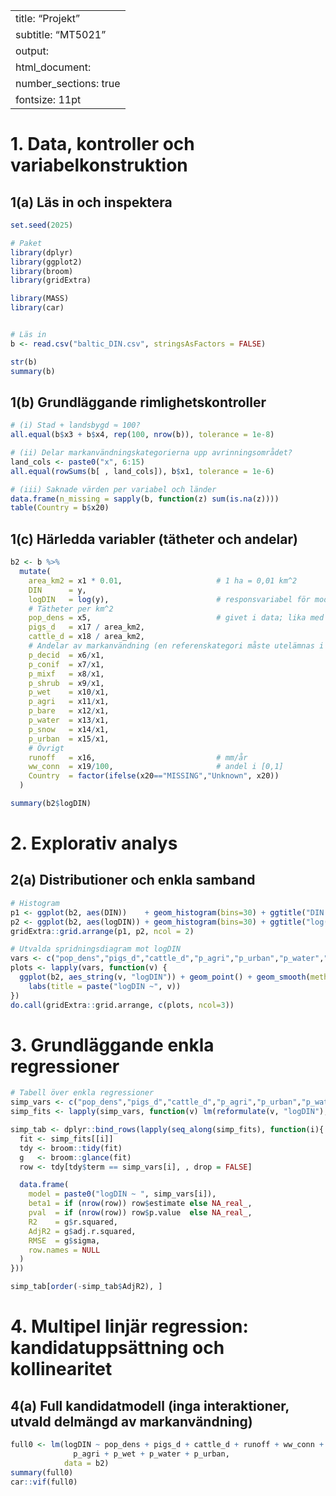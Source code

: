 
---
title: "Projekt"
subtitle: "MT5021"
output:
  html_document:
    number_sections: true
fontsize: 11pt
---


# 1. Data, kontroller och variabelkonstruktion

## 1(a) Läs in och inspektera

```r
set.seed(2025)

# Paket 
library(dplyr)
library(ggplot2)
library(broom)
library(gridExtra)

library(MASS)
library(car)


# Läs in
b <- read.csv("baltic_DIN.csv", stringsAsFactors = FALSE)

str(b)
summary(b)
```


## 1(b) Grundläggande rimlighetskontroller

```r
# (i) Stad + landsbygd ≈ 100?
all.equal(b$x3 + b$x4, rep(100, nrow(b)), tolerance = 1e-8)

# (ii) Delar markanvändningskategorierna upp avrinningsområdet?
land_cols <- paste0("x", 6:15)
all.equal(rowSums(b[ , land_cols]), b$x1, tolerance = 1e-6)

# (iii) Saknade värden per variabel och länder
data.frame(n_missing = sapply(b, function(z) sum(is.na(z))))
table(Country = b$x20)
```


## 1(c) Härledda variabler (tätheter och andelar)

```r
b2 <- b %>%
  mutate(
    area_km2 = x1 * 0.01,                     # 1 ha = 0,01 km^2
    DIN      = y,
    logDIN   = log(y),                        # responsvariabel för modellering
    # Tätheter per km^2
    pop_dens = x5,                            # givet i data; lika med x2/area_km2
    pigs_d   = x17 / area_km2,
    cattle_d = x18 / area_km2,
    # Andelar av markanvändning (en referenskategori måste utelämnas i modeller)
    p_decid  = x6/x1,
    p_conif  = x7/x1,
    p_mixf   = x8/x1,
    p_shrub  = x9/x1,
    p_wet    = x10/x1,
    p_agri   = x11/x1,
    p_bare   = x12/x1,
    p_water  = x13/x1,
    p_snow   = x14/x1,
    p_urban  = x15/x1,
    # Övrigt
    runoff   = x16,                           # mm/år
    ww_conn  = x19/100,                       # andel i [0,1]
    Country  = factor(ifelse(x20=="MISSING","Unknown", x20))
  )

summary(b2$logDIN)
```

# 2. Explorativ analys

## 2(a) Distributioner och enkla samband

```r
# Histogram
p1 <- ggplot(b2, aes(DIN))    + geom_histogram(bins=30) + ggtitle("DIN (kg)")
p2 <- ggplot(b2, aes(logDIN)) + geom_histogram(bins=30) + ggtitle("log(DIN)")
gridExtra::grid.arrange(p1, p2, ncol = 2)

# Utvalda spridningsdiagram mot logDIN
vars <- c("pop_dens","pigs_d","cattle_d","p_agri","p_urban","p_water","p_wet","runoff","ww_conn")
plots <- lapply(vars, function(v) {
  ggplot(b2, aes_string(v, "logDIN")) + geom_point() + geom_smooth(method="lm", se=FALSE) +
    labs(title = paste("logDIN ~", v))
})
do.call(gridExtra::grid.arrange, c(plots, ncol=3))
```

# 3. Grundläggande enkla regressioner

```r
# Tabell över enkla regressioner 
simp_vars <- c("pop_dens","pigs_d","cattle_d","p_agri","p_urban","p_water","p_wet","runoff","ww_conn")
simp_fits <- lapply(simp_vars, function(v) lm(reformulate(v, "logDIN"), data = b2))

simp_tab <- dplyr::bind_rows(lapply(seq_along(simp_fits), function(i){
  fit <- simp_fits[[i]]
  tdy <- broom::tidy(fit)
  g   <- broom::glance(fit)
  row <- tdy[tdy$term == simp_vars[i], , drop = FALSE]

  data.frame(
    model = paste0("logDIN ~ ", simp_vars[i]),
    beta1 = if (nrow(row)) row$estimate else NA_real_,
    pval  = if (nrow(row)) row$p.value  else NA_real_,
    R2    = g$r.squared,
    AdjR2 = g$adj.r.squared,
    RMSE  = g$sigma,
    row.names = NULL
  )
}))

simp_tab[order(-simp_tab$AdjR2), ]

```

# 4. Multipel linjär regression: kandidatuppsättning och kollinearitet

## 4(a) Full kandidatmodell (inga interaktioner, utvald delmängd av markanvändning)

```r
full0 <- lm(logDIN ~ pop_dens + pigs_d + cattle_d + runoff + ww_conn +
              p_agri + p_wet + p_water + p_urban,
            data = b2)
summary(full0)
car::vif(full0)
```
